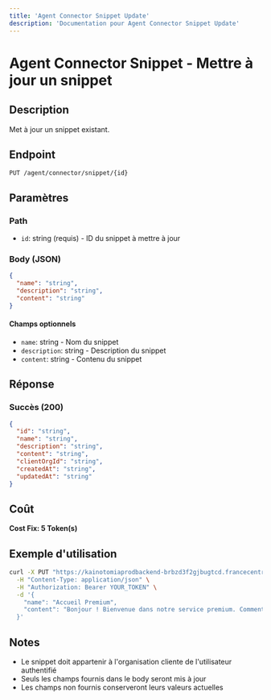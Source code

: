 ```yaml
---
title: 'Agent Connector Snippet Update'
description: 'Documentation pour Agent Connector Snippet Update'
---
```


# Agent Connector Snippet - Mettre à jour un snippet

## Description
Met à jour un snippet existant.

## Endpoint
```
PUT /agent/connector/snippet/{id}
```

## Paramètres

### Path
- `id`: string (requis) - ID du snippet à mettre à jour

### Body (JSON)
```json
{
  "name": "string",
  "description": "string",
  "content": "string"
}
```

#### Champs optionnels
- `name`: string - Nom du snippet
- `description`: string - Description du snippet
- `content`: string - Contenu du snippet

## Réponse

### Succès (200)
```json
{
  "id": "string",
  "name": "string",
  "description": "string",
  "content": "string",
  "clientOrgId": "string",
  "createdAt": "string",
  "updatedAt": "string"
}
```

## Coût
**Cost Fix: 5 Token(s)**

## Exemple d'utilisation

```bash
curl -X PUT "https://kainotomiaprodbackend-brbzd3f2gjbugtcd.francecentral-01.azurewebsites.net/agent/connector/snippet/snippet-id-123" \
  -H "Content-Type: application/json" \
  -H "Authorization: Bearer YOUR_TOKEN" \
  -d '{
    "name": "Accueil Premium",
    "content": "Bonjour ! Bienvenue dans notre service premium. Comment puis-je vous aider ?"
  }'
```

## Notes
- Le snippet doit appartenir à l'organisation cliente de l'utilisateur authentifié
- Seuls les champs fournis dans le body seront mis à jour
- Les champs non fournis conserveront leurs valeurs actuelles 
